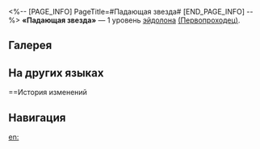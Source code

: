 <%-- [PAGE_INFO]
PageTitle=#Падающая звезда#
[END_PAGE_INFO] --%>
{{Эйдолон Инфобокс
|Название         = Падающая звезда
|Изображение      = Эйдолон Падающая звезда.png
|Персонаж         = Первопроходец (Разрушение)
|Уровень          = 1
|Длительность     = 
|Описание         = После победы над противниками с помощью сверхспособности Первопроходец дополнительно восстанавливает 10 ед. энергии. Этот эффект может сработать только 1 раз за атаку.
|Свойство1        = 
|Масштабирование1 = 
}}
'''«Падающая звезда»''' — 1 уровень [[эйдолон]]а [[(Первопроходец)]].

==Галерея==
{{Галерея|position=left|captionalign=center
|Персонаж Первопроходец (Разрушение) Эйдолон 1.png|Осколок Эйдолона
}}

==На других языках==
{{На других языках
|en   = A Falling Star
|zhs  = 坠临万界的星芒
|zht  = 墜臨萬界的星芒
|ja   = {{Rubi|万界|まんかい}}に{{Rubi|墜臨|ついりん}}した{{Rubi|星芒|せいぼう}}
|ko   = 만계에 떨어진 별빛
|es   = Estrellas dispersas
|fr   = Étoile tombée du ciel
|ru   = Падающая звезда
|th   = A Falling Star
|vi   = Ánh Sao Soi Chiếu Vạn Giới
|de   = Verstreute Sterne
|id   = A Falling Star
|pt   = Uma Estrela Cadente
}}

==История изменений
{{История изменений|3.5}}

==Навигация==
{{Навык Навбокс|Первопроходец (Разрушение)}}

[[en:]]